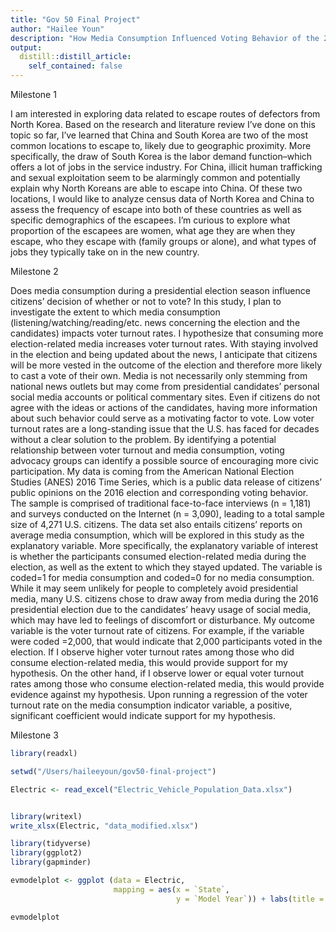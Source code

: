 ```yaml
---
title: "Gov 50 Final Project"
author: "Hailee Youn"
description: "How Media Consumption Influenced Voting Behavior of the 2016 U.S. Presidential Election"
output:
  distill::distill_article:
    self_contained: false
---
```




Milestone 1

I am interested in exploring data related to escape routes of defectors from North Korea. Based on the research and literature review I've done on this topic so far, I've learned that China and South Korea are two of the most common locations to escape to, likely due to geographic proximity. More specifically, the draw of South Korea is the labor demand function--which offers a lot of jobs in the service industry. For China, illicit human trafficking and sexual exploitation seem to be alarmingly common and potentially explain why North Koreans are able to escape into China. Of these two locations, I would like to analyze census data of North Korea and China to assess the frequency of escape into both of these countries as well as specific demographics of the escapees. I'm curious to explore what proportion of the escapees are women, what age they are when they escape, who they escape with (family groups or alone), and what types of jobs they typically take on in the new country. 



Milestone 2

Does media consumption during a presidential election season influence citizens’ decision of whether or not to vote? In this study, I plan to investigate the extent to which media consumption (listening/watching/reading/etc. news concerning the election and the candidates) impacts voter turnout rates. I hypothesize that consuming more election-related media increases voter turnout rates. With staying involved in the election and being updated about the news, I anticipate that citizens will be more vested in the outcome of the election and therefore more likely to cast a vote of their own. Media is not necessarily only stemming from national news outlets but may come from presidential candidates’ personal social media accounts or political commentary sites. Even if citizens do not agree with the ideas or actions of the candidates, having more information about such behavior could serve as a motivating factor to vote. Low voter turnout rates are a long-standing issue that the U.S. has faced for decades without a clear solution to the problem. By identifying a potential relationship between voter turnout and media consumption, voting advocacy groups can identify a possible source of encouraging more civic participation. My data is coming from the American National Election Studies (ANES) 2016 Time Series, which is a public data release of citizens’ public opinions on the 2016 election and corresponding voting behavior. The sample is comprised of traditional face-to-face interviews (n = 1,181) and surveys conducted on the Internet (n = 3,090), leading to a total sample size of 4,271 U.S. citizens. The data set also entails citizens’ reports on average media consumption, which will be explored in this study as the explanatory variable. More specifically, the explanatory variable of interest is whether the participants consumed election-related media during the election, as well as the extent to which they stayed updated. The variable is coded=1 for media consumption and coded=0 for no media consumption. While it may seem unlikely for people to completely avoid presidential media, many U.S. citizens chose to draw away from media during the 2016 presidential election due to the candidates’ heavy usage of social media, which may have led to feelings of discomfort or disturbance. My outcome variable is the voter turnout rate of citizens. For example, if the variable were coded =2,000, that would indicate that 2,000 participants voted in the election. If I observe higher voter turnout rates among those who did consume election-related media, this would provide support for my hypothesis. On the other hand, if I observe lower or equal voter turnout rates among those who consume election-related media, this would provide evidence against my hypothesis. Upon running a regression of the voter turnout rate on the media consumption indicator variable, a positive, significant coefficient would indicate support for my hypothesis.

Milestone 3




```r

library(readxl)

setwd("/Users/haileeyoun/gov50-final-project")

Electric <- read_excel("Electric_Vehicle_Population_Data.xlsx")


library(writexl)
write_xlsx(Electric, "data_modified.xlsx")
```



```r
library(tidyverse)
library(ggplot2)
library(gapminder)

evmodelplot <- ggplot (data = Electric,
                       mapping = aes(x = `State`,
                                     y = `Model Year`)) + labs(title = "Electric Vehicle Model Year by State") + geom_point()

evmodelplot

```

